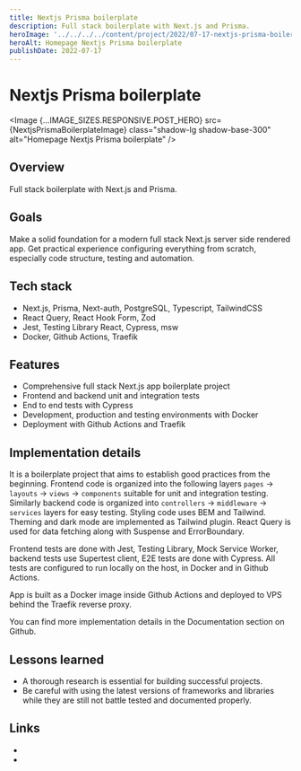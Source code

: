 ```yaml
---
title: Nextjs Prisma boilerplate
description: Full stack boilerplate with Next.js and Prisma.
heroImage: '../../../../content/project/2022/07-17-nextjs-prisma-boilerplate/_images/nextjs-prisma-boilerplate.png'
heroAlt: Homepage Nextjs Prisma boilerplate
publishDate: 2022-07-17
---
```



# Nextjs Prisma boilerplate

<Image {...IMAGE_SIZES.RESPONSIVE.POST_HERO} src={NextjsPrismaBoilerplateImage} class="shadow-lg shadow-base-300" alt="Homepage Nextjs Prisma boilerplate" />

## Overview

Full stack boilerplate with Next.js and Prisma.

## Goals

Make a solid foundation for a modern full stack Next.js server side rendered app. Get practical experience configuring everything from scratch, especially code structure, testing and automation.

## Tech stack

- Next.js, Prisma, Next-auth, PostgreSQL, Typescript, TailwindCSS
- React Query, React Hook Form, Zod
- Jest, Testing Library React, Cypress, msw
- Docker, Github Actions, Traefik

## Features

- Comprehensive full stack Next.js app boilerplate project
- Frontend and backend unit and integration tests
- End to end tests with Cypress
- Development, production and testing environments with Docker
- Deployment with Github Actions and Traefik

## Implementation details

It is a boilerplate project that aims to establish good practices from the beginning. Frontend code is organized into the following layers `pages` -> `layouts` -> `views` -> `components` suitable for unit and integration testing. Similarly backend code is organized into `controllers` -> `middleware` -> `services` layers for easy testing. Styling code uses BEM and Tailwind. Theming and dark mode are implemented as Tailwind plugin. React Query is used for data fetching along with Suspense and ErrorBoundary.

Frontend tests are done with Jest, Testing Library, Mock Service Worker, backend tests use Supertest client, E2E tests are done with Cypress. All tests are configured to run locally on the host, in Docker and in Github Actions.

App is built as a Docker image inside Github Actions and deployed to VPS behind the Traefik reverse proxy.

You can find more implementation details in the <Link href="https://github.com/nemanjam/nextjs-prisma-boilerplate#documentation-1" variant="markdown" target="_blank" title="Documentation">Documentation</Link> section on Github.

## Lessons learned 

 - A thorough research is essential for building successful projects. 
 - Be careful with using the latest versions of frameworks and libraries while they are still not battle tested and documented properly.

## Links


- <LinkWithLabel label="Demo" href="https://nextjs-prisma-boilerplate.arm1.nemanjamitic.com" title="Nextjs Prisma boilerplate demo" />
- <LinkWithLabel label="Repository" href="https://github.com/nemanjam/nextjs-prisma-boilerplate" title="Nextjs Prisma boilerplate repository" />
